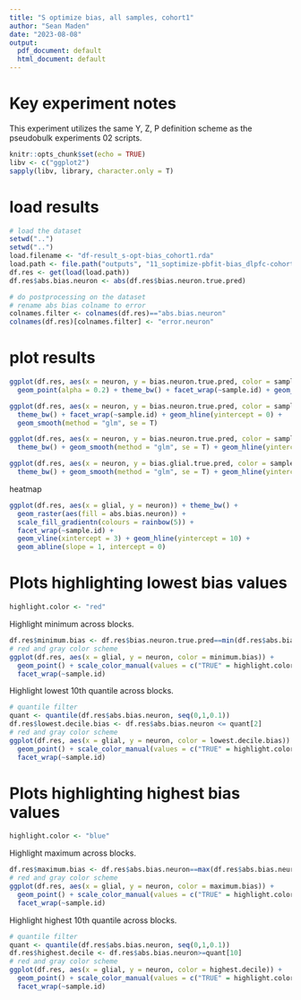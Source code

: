 ```yaml
---
title: "S optimize bias, all samples, cohort1"
author: "Sean Maden"
date: "2023-08-08"
output:
  pdf_document: default
  html_document: default
---
```


# Key experiment notes

This experiment utilizes the same Y, Z, P definition scheme as the pseudobulk experiments 02 scripts.

```r
knitr::opts_chunk$set(echo = TRUE)
libv <- c("ggplot2")
sapply(libv, library, character.only = T)
```

# load results

```r
# load the dataset
setwd("..")
setwd("..")
load.filename <- "df-result_s-opt-bias_cohort1.rda"
load.path <- file.path("outputs", "11_soptimize-pbfit-bias_dlpfc-cohort1", load.filename)
df.res <- get(load(load.path))
df.res$abs.bias.neuron <- abs(df.res$bias.neuron.true.pred)

# do postprocessing on the dataset
# rename abs bias colname to error
colnames.filter <- colnames(df.res)=="abs.bias.neuron"
colnames(df.res)[colnames.filter] <- "error.neuron"
```

# plot results

```r
ggplot(df.res, aes(x = neuron, y = bias.neuron.true.pred, color = sample.id)) + 
  geom_point(alpha = 0.2) + theme_bw() + facet_wrap(~sample.id) + geom_hline(yintercept = 0)

ggplot(df.res, aes(x = neuron, y = bias.neuron.true.pred, color = sample.id)) + 
  theme_bw() + facet_wrap(~sample.id) + geom_hline(yintercept = 0) +
  geom_smooth(method = "glm", se = T)

ggplot(df.res, aes(x = neuron, y = bias.neuron.true.pred, color = sample.id)) + 
  theme_bw() + geom_smooth(method = "glm", se = T) + geom_hline(yintercept = 0)

ggplot(df.res, aes(x = neuron, y = bias.glial.true.pred, color = sample.id)) + 
  theme_bw() + geom_smooth(method = "glm", se = T) + geom_hline(yintercept = 0)
```

heatmap

```r



ggplot(df.res, aes(x = glial, y = neuron)) + theme_bw() +
  geom_raster(aes(fill = abs.bias.neuron)) +
  scale_fill_gradientn(colours = rainbow(5)) + 
  facet_wrap(~sample.id) +
  geom_vline(xintercept = 3) + geom_hline(yintercept = 10) +
  geom_abline(slope = 1, intercept = 0)
```

# Plots highlighting lowest bias values

```r
highlight.color <- "red"
```

Highlight minimum across blocks.

```r
df.res$minimum.bias <- df.res$bias.neuron.true.pred==min(df.res$abs.bias.neuron)
# red and gray color scheme
ggplot(df.res, aes(x = glial, y = neuron, color = minimum.bias)) + 
  geom_point() + scale_color_manual(values = c("TRUE" = highlight.color, "FALSE" = "gray")) +
  facet_wrap(~sample.id)
```

Highlight lowest 10th quantile across blocks.

```r
# quantile filter
quant <- quantile(df.res$abs.bias.neuron, seq(0,1,0.1))
df.res$lowest.decile.bias <- df.res$abs.bias.neuron <= quant[2]
# red and gray color scheme
ggplot(df.res, aes(x = glial, y = neuron, color = lowest.decile.bias)) + 
  geom_point() + scale_color_manual(values = c("TRUE" = highlight.color, "FALSE" = "gray")) +
  facet_wrap(~sample.id)
```

# Plots highlighting highest bias values

```r
highlight.color <- "blue"
```

Highlight maximum across blocks.

```r
df.res$maximum.bias <- df.res$abs.bias.neuron==max(df.res$abs.bias.neuron)
# red and gray color scheme
ggplot(df.res, aes(x = glial, y = neuron, color = maximum.bias)) + 
  geom_point() + scale_color_manual(values = c("TRUE" = highlight.color, "FALSE" = "gray")) +
  facet_wrap(~sample.id)
```

Highlight highest 10th quantile across blocks.

```r
# quantile filter
quant <- quantile(df.res$abs.bias.neuron, seq(0,1,0.1))
df.res$highest.decile <- df.res$abs.bias.neuron>=quant[10]
# red and gray color scheme
ggplot(df.res, aes(x = glial, y = neuron, color = highest.decile)) + 
  geom_point() + scale_color_manual(values = c("TRUE" = highlight.color, "FALSE" = "gray")) +
  facet_wrap(~sample.id)
```



